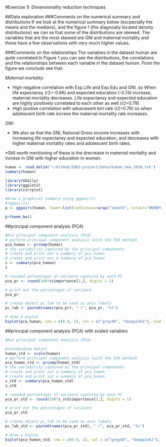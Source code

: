 
#Exercise 5: Dimensionality reduction techniques

##Data exploration
###Comments on the numerical summary and distributions
If we look at the numerical summary below (escpecially the means and the medians), and the figure 1 (the diagnoally located density distributions) we can se that some of the distributions are skewed. The variables that are the most skewed are GNI and maternal mortality and these have a few observations with very much higher values.

###Comments on the relationships
The variables in the dataset human are quite correlated.In Figure 1 you can see the distributions, the correlations and the relationships between each variable in the dataset human. From the figure we conclude see that:

*Maternal mortality:*

* High negative correlation with Exp.Life and Exp.Edu and GNI, so When life expectansy (r2=-0.86) and expected education (-0.74) increase, maternal mortality decreases. Life expectansy and expected education are highly positively correlated to each other as well (r2=0.79)
* High postive correlation with adoscesent birt rate (r2=0.76) so when adolescent birth rate increse the maternal mortality rate increases. 

*GNI:*

* We also se that  the GNI, National Gross income increases with increasing life expectansy and expected education, and decreases with higher maternal mortality rates and adolescent birth rates.

*Still worth mentioning of these is the drecrease in maternal mortality and increse in GNI with higher education in women.

```r

human <- read.delim("~/GitHub/IODS-project/data/human_new_2018.txt")
summary(human)

library(GGally)
library(ggplot2)
library(corrplot)

#draw a graphical summary using ggpairs()
#?ggpairs()
p <- ggpairs(human, lower=list(continuous=wrap("smooth", colour="#00BFC4", alpha=0.5),combo = wrap("facethist", bins = 20)), title ="Figure 1. Scatter plot, density plot and the correlation coefficient, between each pair of variables")

p+theme_bw()

```


##principal component analysis (PCA) 

```r
#Run principal component analysis (PCA) 
# perform principal component analysis (with the SVD method)
pca_human <- prcomp(human)
# the variability captured by the principal components
# create and print out a summary of pca_human
# create and print out a summary of pca_human
s <- summary(pca_human)
s

# rounded percentages of variance captured by each PC
pca_pr <- round(100*s$importance[2,], digits = 1) 

# print out the percentages of variance
pca_pr

# create object pc_lab to be used as axis labels
pc_lab <- paste0(names(pca_pr), " (", pca_pr, "%)")

# draw a biplot
biplot(pca_human, cex = c(0.8, 1), col = c("grey40", "deeppink2"), xlab = pc_lab[1], ylab = pc_lab[2])


```



##principal component analysis (PCA) with scaled variables

```r
#Run principal component analysis (PCA) 

#standardize datset
human_std <- scale(human)
# perform principal component analysis (with the SVD method)
pca_human_std <- prcomp(human_std)
# the variability captured by the principal components
# create and print out a summary of pca_human
# create and print out a summary of pca_human
s_std <- summary(pca_human_std)
s_std

# rounded percentages of variance captured by each PC
pca_pr_std <- round(100*s_std$importance[2,], digits = 1) 

# print out the percentages of variance
pca_pr_std 

# create object pc_lab to be used as axis labels
pc_lab_std <- paste0(names(pca_pr_std), " (", pca_pr_std, "%)")

# draw a biplot
biplot(pca_human_std, cex = c(0.8, 1), col = c("grey40", "deeppink2"), xlab = pc_lab_std[1], ylab = pc_lab_std[2])


```





